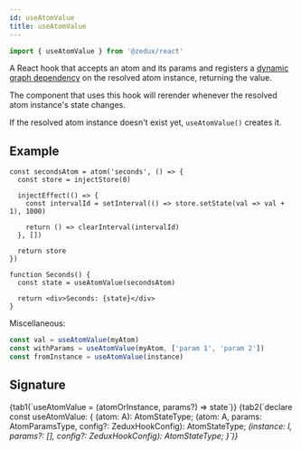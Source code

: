 ```yaml
---
id: useAtomValue
title: useAtomValue
---
```



```ts
import { useAtomValue } from '@zedux/react'
```

A React hook that accepts an atom and its params and registers a [dynamic graph dependency](../glossary#dynamic-graph-dependency) on the resolved atom instance, returning the value.

The component that uses this hook will rerender whenever the resolved atom instance's state changes.

If the resolved atom instance doesn't exist yet, `useAtomValue()` creates it.

## Example

```tsx live ecosystemId=useAtomValue/example resultVar=Seconds
const secondsAtom = atom('seconds', () => {
  const store = injectStore(0)

  injectEffect(() => {
    const intervalId = setInterval(() => store.setState(val => val + 1), 1000)

    return () => clearInterval(intervalId)
  }, [])

  return store
})

function Seconds() {
  const state = useAtomValue(secondsAtom)

  return <div>Seconds: {state}</div>
}
```

Miscellaneous:

```ts
const val = useAtomValue(myAtom)
const withParams = useAtomValue(myAtom, ['param 1', 'param 2'])
const fromInstance = useAtomValue(instance)
```

## Signature

<Tabs>
  {tab1(`useAtomValue = (atomOrInstance, params?) => state`)}
  {tab2(`declare const useAtomValue: {
  <A extends ParamlessTemplate>(atom: A): AtomStateType<A>;
  <A extends AnyAtomTemplate>(atom: A, params: AtomParamsType<A>, config?: ZeduxHookConfig): AtomStateType<A>;
  <I extends AnyAtomInstance>(instance: I, params?: [], config?: ZeduxHookConfig): AtomStateType<I>;
}`)}
</Tabs>

<InjectAtomValueLegend name="useAtomValue" />
